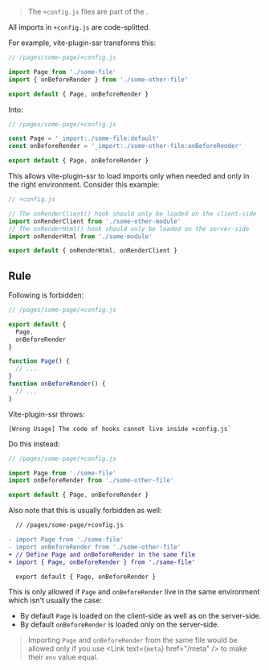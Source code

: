 
> The `+config.js` files are part of the <Link text="V1 design" href="/migration/v1-design" />.

All imports in `+config.js` are code-splitted.

For example, vite-plugin-ssr transforms this:

```js
// /pages/some-page/+config.js

import Page from './some-file'
import { onBeforeRender } from './some-other-file'

export default { Page, onBeforeRender }
```

Into:

```js
// /pages/some-page/+config.js

const Page = '_import:./some-file:default'
const onBeforeRender = '_import:./some-other-file:onBeforeRender'

export default { Page, onBeforeRender }
```

This allows vite-plugin-ssr to load imports only when needed and only in the right environment. Consider this example:

```js
// +config.js

// The onRenderClient() hook should only be loaded on the client-side
import onRenderClient from './some-other-module'
// The onRenderHtml() hook should only be loaded on the server-side
import onRenderHtml from './some-module'

export default { onRenderHtml, onRenderClient }
```


## Rule

Following is forbidden:

```js
// /pages/some-page/+config.js

export default {
  Page,
  onBeforeRender
}

function Page() {
  // ...
}
function onBeforeRender() {
  // ...
}
```

Vite-plugin-ssr throws:
```
[Wrong Usage] The code of hooks cannot live inside +config.js`
```

Do this instead:

```js
// /pages/some-page/+config.js

import Page from './some-file'
import onBeforeRender from './some-other-file'

export default { Page, onBeforeRender }
```

Also note that this is usually forbidden as well:

```diff
  // /pages/some-page/+config.js

- import Page from './some-file'
- import onBeforeRender from './some-other-file'
+ // Define Page and onBeforeRender in the same file
+ import { Page, onBeforeRender } from './same-file'

  export default { Page, onBeforeRender }
```

This is only allowed if `Page` and `onBeforeRender` live in the same environment which isn't usually the case:
 - By default `Page` is loaded on the client-side as well as on the server-side.
 - By default `onBeforeRender` is loaded only on the server-side.

> Importing `Page` and `onBeforeRender` from the same file would be allowed only if you use <Link text={<code>meta</code>} href="/meta" /> to make their `env` value equal.
